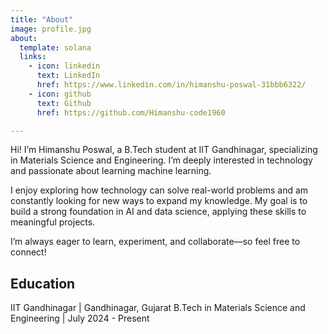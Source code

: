 ```yaml
---
title: "About"
image: profile.jpg
about:
  template: solana
  links:
    - icon: linkedin
      text: LinkedIn
      href: https://www.linkedin.com/in/himanshu-poswal-31bbb6322/
    - icon: github
      text: Github
      href: https://github.com/Himanshu-code1960

---
```


Hi! I'm Himanshu Poswal, a B.Tech student at IIT Gandhinagar, specializing in Materials Science and Engineering. I'm deeply interested in technology and passionate about learning machine learning.

I enjoy exploring how technology can solve real-world problems and am constantly looking for new ways to expand my knowledge. My goal is to build a strong foundation in AI and data science, applying these skills to meaningful projects.

I'm always eager to learn, experiment, and collaborate—so feel free to connect! 

## Education

IIT Gandhinagar | Gandhinagar, Gujarat
B.Tech in Materials Science and Engineering | July 2024 - Present
